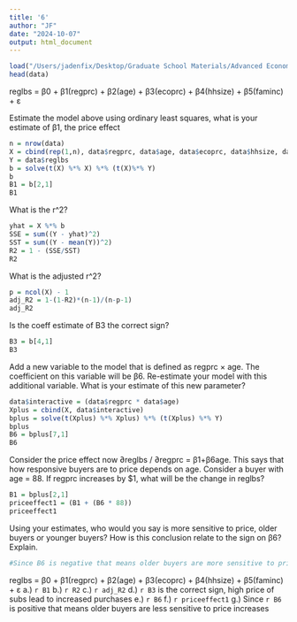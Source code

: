 ```yaml
---
title: '6'
author: "JF"
date: "2024-10-07"
output: html_document
---
```


```r
load("/Users/jadenfix/Desktop/Graduate School Materials/Advanced Econometrics 1/apple.RData")
head(data)
```
reglbs = β0 + β1(regprc) + β2(age) + β3(ecoprc) + β4(hhsize) + β5(faminc) + ε 

Estimate the model above using ordinary least squares, what is your estimate of β1, the price effect
```r
n = nrow(data)
X = cbind(rep(1,n), data$regprc, data$age, data$ecoprc, data$hhsize, data$faminc)
Y = data$reglbs
b = solve(t(X) %*% X) %*% (t(X)%*% Y)
b
B1 = b[2,1]
B1
```

What is the r^2?
```r
yhat = X %*% b 
SSE = sum((Y - yhat)^2)
SST = sum((Y - mean(Y))^2)
R2 = 1 - (SSE/SST)
R2
```
What is the adjusted r^2?
```r
p = ncol(X) - 1 
adj_R2 = 1-(1-R2)*(n-1)/(n-p-1)
adj_R2
```
Is the coeff estimate of B3 the correct sign?
```r
B3 = b[4,1]
B3
```
Add a new variable to the model that is defined as regprc × age. The coefficient on this variable will be β6. Re-estimate your model with this additional variable. What is your estimate of this new parameter?
```r
data$interactive = (data$regprc * data$age)
Xplus = cbind(X, data$interactive)
bplus = solve(t(Xplus) %*% Xplus) %*% (t(Xplus) %*% Y)
bplus 
B6 = bplus[7,1]
B6
```
Consider the price effect now ∂reglbs / ∂regprc = β1+β6age. This says that how responsive buyers are to price depends on age. Consider a buyer with age = 88. If regprc increases by $1, what will be the change in reglbs?
```r
B1 = bplus[2,1]
priceeffect1 = (B1 + (B6 * 88))
priceeffect1
```
Using your estimates, who would you say is more sensitive to price, older buyers or younger buyers? How is this conclusion relate to the sign on β6? Explain.
```r
#Since B6 is negative that means older buyers are more sensitive to price increases
```
reglbs = β0 + β1(regprc) + β2(age) + β3(ecoprc) + β4(hhsize) + β5(faminc) + ε 
a.) `r B1`
b.) `r R2`
c.) `r adj_R2` 
d.) `r B3` is the correct sign, high price of subs lead to increased purchases
e.) `r B6`
f.) `r priceeffect1`
g.) Since `r B6` is positive that means older buyers are less sensitive to price increases 